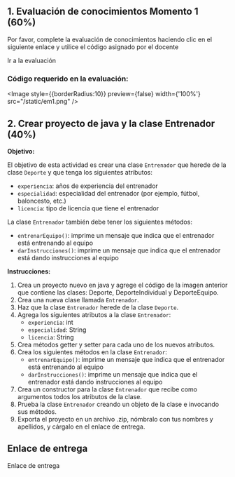 
## 1. Evaluación de conocimientos Momento 1 (60%)

Por favor, complete la evaluación de conocimientos haciendo clic en el siguiente enlace y utilice el código asignado por el docente

<Link href="https://quizizz.com/join" target="_blank"> Ir a la evaluación </Link>

### Código requerido en la evaluación:

 <Image
    style={{borderRadius:10}}
    preview={false}
    width={'100%'}
    src="/static/em1.png"
  />

## 2. Crear proyecto de java y la clase Entrenador (40%)

**Objetivo:**

El objetivo de esta actividad es crear una clase `Entrenador` que herede de la clase `Deporte` y que tenga los siguientes atributos:

-   `experiencia`: años de experiencia del entrenador
-   `especialidad`: especialidad del entrenador (por ejemplo, fútbol, baloncesto, etc.)
-   `licencia`: tipo de licencia que tiene el entrenador

La clase `Entrenador` también debe tener los siguientes métodos:

-   `entrenarEquipo()`: imprime un mensaje que indica que el entrenador está entrenando al equipo
-   `darInstrucciones()`: imprime un mensaje que indica que el entrenador está dando instrucciones al equipo

**Instrucciones:**

1.  Crea un proyecto nuevo en java y agrege el código de la imagen anterior que contiene las clases: Deporte, DeporteIndividual y DeporteEquipo.
2.  Crea una nueva clase llamada `Entrenador`.
3.  Haz que la clase `Entrenador` herede de la clase `Deporte`.
4.  Agrega los siguientes atributos a la clase `Entrenador`:
    -   `experiencia`: int
    -   `especialidad`: String
    -   `licencia`: String
5.  Crea métodos getter y setter para cada uno de los nuevos atributos.
6.  Crea los siguientes métodos en la clase `Entrenador`:
    -   `entrenarEquipo()`: imprime un mensaje que indica que el entrenador está entrenando al equipo
    -   `darInstrucciones()`: imprime un mensaje que indica que el entrenador está dando instrucciones al equipo
7.  Crea un constructor para la clase `Entrenador` que recibe como argumentos todos los atributos de la clase.
8.  Prueba la clase `Entrenador` creando un objeto de la clase e invocando sus métodos.
9.  Exporta el proyecto en un archivo .zip, nómbralo con tus nombres y apellidos, y cárgalo en el enlace de entrega.

## **Enlace de entrega**

<Link href="https://drive.google.com/drive/folders/1cduV8mwVcOzp5JkNNqTNfqQKDWOzb9kw?usp=sharing" target="_blank"> Enlace de entrega </Link>



